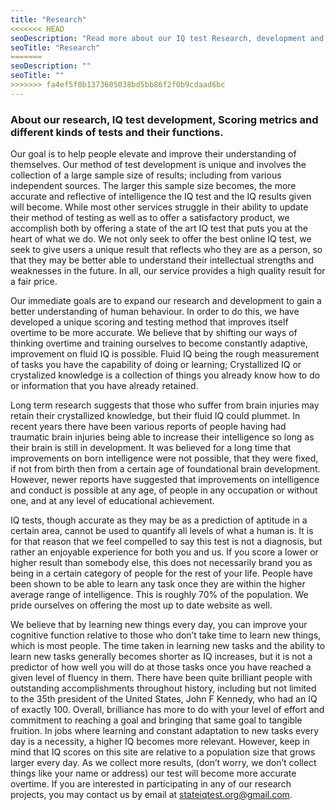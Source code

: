 ```yaml
---
title: "Research"
<<<<<<< HEAD
seoDescription: "Read more about our IQ test Research, development and deployment."
seoTitle: "Research"
=======
seoDescription: ""
seoTitle: ""
>>>>>>> fa4ef5f0b1373605038bd5bb86f2f0b9cdaad6bc
---
```

### About our research, IQ test development, Scoring metrics and different kinds of tests and their functions.

Our goal is to help people elevate and improve their understanding of themselves. Our method of test development is unique and involves the collection of a large sample size of results; including from various independent sources. The larger this sample size becomes, the more accurate and reflective of intelligence the IQ test and the IQ results given will become. While most other services struggle in their ability to update their method of testing as well as to offer a satisfactory product, we accomplish both by offering a state of the art IQ test that puts you at the heart of what we do. We not only seek to offer the best online IQ test, we seek to give users a unique result that reflects who they are as a person, so that they may be better able to understand their intellectual strengths and weaknesses in the future. In all, our service provides a high quality result for a fair price.

Our immediate goals are to expand our research and development to gain a better understanding of human behaviour. In order to do this, we have developed a unique scoring and testing method that improves itself overtime to be more accurate. We believe that by shifting our ways of thinking overtime and training ourselves to become constantly adaptive, improvement on fluid IQ is possible. Fluid IQ being the rough measurement of tasks you have the capability of doing or learning; Crystallized IQ or crystalized knowledge is a collection of things you already know how to do or information that you have already retained.

Long term research suggests that those who suffer from brain injuries may retain their crystallized knowledge, but their fluid IQ could plummet. In recent years there have been various reports of people having had traumatic brain injuries being able to increase their intelligence so long as their brain is still in development. It was believed for a long time that improvements on born intelligence were not possible, that they were fixed, if not from birth then from a certain age of foundational brain development. However, newer reports have suggested that improvements on intelligence and conduct is possible at any age, of people in any occupation or without one, and at any level of educational achievement.


IQ tests, though accurate as they may be as a prediction of aptitude in a certain area, cannot be used to quantify all levels of what a human is. It is for that reason that we feel compelled to say this test is not a diagnosis, but rather an enjoyable experience for both you and us. If you score a lower or higher result than somebody else, this does not necessarily brand you as being in a certain category of people for the rest of your life. People have been shown to be able to learn any task once they are within the higher average range of intelligence. This is roughly 70% of the population. We pride ourselves on offering the most up to date website as well.


We believe that by learning new things every day, you can improve your cognitive function relative to those who don’t take time to learn new things, which is most people. The time taken in learning new tasks and the ability to learn new tasks generally becomes shorter as IQ increases, but it is not a predictor of how well you will do at those tasks once you have reached a given level of fluency in them. There have been quite brilliant people with outstanding accomplishments throughout history, including but not limited to the 35th president of the United States, John F Kennedy, who had an IQ of exactly 100. Overall, brilliance has more to do with your level of effort and commitment to reaching a goal and bringing that same goal to tangible fruition. In jobs where learning and constant adaptation to new tasks every day is a necessity, a higher IQ becomes more relevant. However, keep in mind that IQ scores on this site are relative to a population size that grows larger every day. As we collect more results, (don’t worry, we don’t collect things like your name or address) our test will become more accurate overtime. If you are interested in participating in any of our research projects, you may contact us by email at stateiqtest.org@gmail.com.